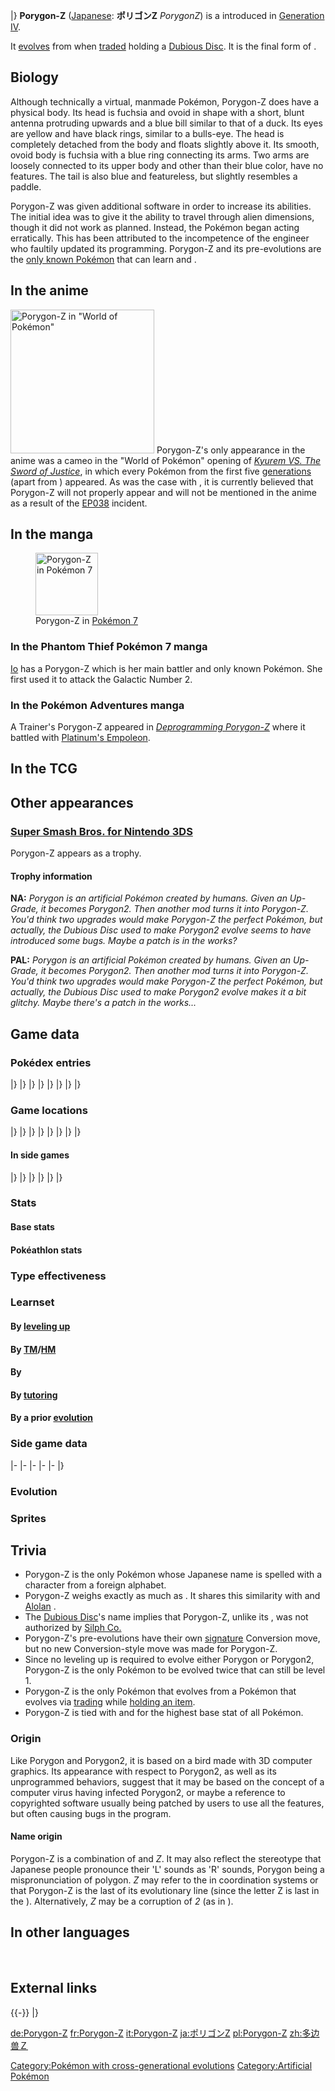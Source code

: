 {{PokémonPrevNext/Head|type=Normal}}
{{PokémonPrevNext/Pokémon|type=Normal|prevnum=473|prev=Mamoswine|nextnum=475|next=Gallade}}
|}
{{Pokémon Infobox
|name=Porygon-Z
|jname=ポリゴンZ
|jtranslit=PorigonZ
|tmname=PorygonZ
|category=Virtual
|ndex=474
|sdex=194
|adex=219
|abrow=262
|obrow=119
|opbrow=182
|type1=Normal
|height-ftin=2'11"
|height-m=0.9
|weight-lbs=75.0
|weight-kg=34.0
|abilitylayout=2
|ability1=Adaptability
|ability2=Download
|abilityd=Analytic
|egggroupn=1
|egggroup1=Mineral
|eggcycles=20
|evtotal=3
|evsa=3
|expyield=241
|oldexp=185
|lv100exp=1,000,000
|gendercode=255
|color=Red
|catchrate=30
|body=04
|pokefordex=porygon-z
|generation=4
|friendship=70
}}
'''Porygon-Z''' ([[List of Japanese Pokémon names|Japanese]]: '''ポリゴンZ''' ''PorygonZ'') is a {{type|Normal}} {{OBP|Pokémon|species}} introduced in [[Generation IV]].

It [[Evolution|evolves]] from {{p|Porygon2}} when [[trade]]d holding a [[Dubious Disc]]. It is the final form of {{p|Porygon}}.

==Biology==
Although technically a virtual, manmade Pokémon, Porygon-Z does have a physical body. Its head is fuchsia and ovoid in shape with a short, blunt antenna protruding upwards and a blue bill similar to that of a duck. Its eyes are yellow and have black rings, similar to a bulls-eye. The head is completely detached from the body and floats slightly above it. Its smooth, ovoid body is fuchsia with a blue ring connecting its arms. Two arms are loosely connected to its upper body and other than their blue color, have no features. The tail is also blue and featureless, but slightly resembles a paddle.

Porygon-Z was given additional software in order to increase its abilities. The initial idea was to give it the ability to travel through alien dimensions, though it did not work as planned. Instead, the Pokémon began acting erratically. This has been attributed to the incompetence of the engineer who faultily updated its programming. Porygon-Z and its pre-evolutions are the [[Signature move|only known Pokémon]] that can learn {{m|Conversion}} and {{m|Conversion 2}}.

==In the anime==
[[File:PorygonZ anime.png|thumb|left|230px|Porygon-Z in "World of Pokémon"]]
Porygon-Z's only appearance in the anime was a cameo in the "World of Pokémon" opening of ''[[M15|Kyurem VS. The Sword of Justice]]'', in which every Pokémon from the first five [[generation]]s (apart from {{p|Genesect}}) appeared. As was the case with {{p|Porygon2}}, it is currently believed that Porygon-Z will not properly appear and will not be mentioned in the anime as a result of the [[EP038]] incident.
{{left clear}}

==In the manga==
[[File:Io Porygon-Z.png|thumb|left|100px|Porygon-Z in [[Phantom Thief Pokémon 7|Pokémon 7]]]]
===In the Phantom Thief Pokémon 7 manga===
[[Io]] has a Porygon-Z which is her main battler and only known Pokémon. She first used it to attack the Galactic Number 2.

===In the Pokémon Adventures manga===
A Trainer's Porygon-Z appeared in ''[[PS418|Deprogramming Porygon-Z]]'' where it battled with [[Platinum's Empoleon]].
{{left clear}}

==In the TCG==
{{main|Porygon-Z (TCG)}}
==Other appearances==
===[[Super Smash Bros. for Nintendo 3DS/Wii U|Super Smash Bros. for Nintendo 3DS]]===
Porygon-Z appears as a trophy.
====Trophy information====
'''NA:''' ''Porygon is an artificial Pokémon created by humans. Given an Up-Grade, it becomes Porygon2. Then another mod turns it into Porygon-Z. You'd think two upgrades would make Porygon-Z the perfect Pokémon, but actually, the Dubious Disc used to make Porygon2 evolve seems to have introduced some bugs. Maybe a patch is in the works?''

'''PAL:''' ''Porygon is an artificial Pokémon created by humans. Given an Up-Grade, it becomes Porygon2. Then another mod turns it into Porygon-Z. You'd think two upgrades would make Porygon-Z the perfect Pokémon, but actually, the Dubious Disc used to make Porygon2 evolve makes it a bit glitchy. Maybe there's a patch in the works...''

==Game data==
===Pokédex entries===
{{Dex/Header|type=Normal}}
{{Dex/NA|gen=IV}}
{{Dex/Gen|gen=IV}}
{{Dex/Entry2|v=Diamond|v2=Pearl|entry=Additional software was installed to make it a better Pokémon. It began acting oddly, however.}}
{{Dex/Entry1|v=Platinum|entry=Its programming was modified to enable work in alien dimensions. It did not work as planned.}}
{{Dex/Entry2|v=HeartGold|v2=SoulSilver|entry=Its programming was modified to enable it to travel through alien dimensions. Seems there might have been an error...}}
|}
|}
{{Dex/Gen|gen=V}}
{{Dex/Entry2|v=Black|v2=White|t=FFF|entry=Its programming was modified to enable work in alien dimensions. It did not work as planned.}}
{{Dex/Entry2|v=Black 2|v2=White 2|t=FFF|entry=Its programming was modified to enable work in alien dimensions. It did not work as planned.}}
|}
|}
{{Dex/Gen|gen=VI}}
{{Dex/Entry1|v=X|t=FFF|entry=Additional software was installed to make it a better Pokémon. It began acting oddly, however.}}
{{Dex/Entry1|v=Y|entry=Its programming was modified to enable it to travel through alien dimensions. Seems there might have been an error...}}
{{Dex/Entry1|v=Omega Ruby|t=FFF|entry=Additional software was installed to make it a better Pokémon. It began acting oddly, however.}}
{{Dex/Entry1|v=Alpha Sapphire|t=FFF|entry=Its programming was modified to enable it to travel through alien dimensions. Seems there might have been an error...}}
|}
|}
{{Dex/Gen|gen=VII}}
{{Dex/Entry1|v=Sun|entry=In order to create a more advanced Pokémon, an additional program was installed, but apparently it contained a defect that makes it move oddly.}}
{{Dex/Entry1|v=Moon|entry=Its program was modified to facilitate extra-dimensional activities, but that led to noticeably strange behavior.}}
{{Dex/Entry1|v=Ultra Sun|entry=Its behavior is noticeably unstable, which is apparently due to the incompetence of the engineer who updated its programming.}}
{{Dex/Entry1|v=Ultra Moon|entry=A faulty update was added to its programming. Its behavior is noticeably strange, so the experiment may have been a failure.}}
|}
|}
{{Dex/Footer}}

===Game locations===
{{Availability/Header|type=Normal}}
{{Availability/NA|gen=IV}}
{{Availability/Gen|gen=IV}}
{{Availability/Entry2|v=Diamond|v2=Pearl|area=[[Evolution|Evolve]] {{p|Porygon2}}}}
{{Availability/Entry1|v=Platinum|area=[[Evolution|Evolve]] {{p|Porygon2}}}}
{{Availability/Entry2|v=HeartGold|v2=SoulSilver|area=[[Evolution|Evolve]] {{p|Porygon2}}}}
|}
|}
{{Availability/Gen|gen=V}}
{{Availability/Entry1/None|v=Black}}
{{Availability/Entry1|v=White|area=[[Evolution|Evolve]] {{p|Porygon2}}}}
{{Availability/Entry2/None|v=Black 2|v2=White 2}}
|}
|}
{{Availability/Gen|gen=VI}}
{{Availability/Entry2/None|v=X|v2=Y}}
{{Availability/Entry2|v=Omega Ruby|v2=Alpha Sapphire|t=fff|t2=fff|area=[[Evolution|Evolve]] {{p|Porygon2}}}}
|}
|}
{{Availability/Gen|gen=VII}}
{{Availability/Entry2|v=Sun|v2=Moon|area=[[Evolution|Evolve]] {{p|Porygon2}}}}
{{Availability/Entry2|v=Ultra Sun|v2=Ultra Moon|area=[[Evolution|Evolve]] {{p|Porygon2}}}}
|}
|}
{{Availability/Footer}}

====In side games====
{{Availability/Header|type=Normal}}
{{Availability/NA|gen=IV}}
{{Availability/Gen|gen=IV}}
{{Availability/Entry2|v=MD Time|v2=MD Darkness|link=Pokémon Mystery Dungeon: Explorers of Time and Explorers of Darkness|area=[[Evolution|Evolve]] {{p|Porygon2}}}}
{{Availability/Entry1|v=MD Sky|link=Pokémon Mystery Dungeon: Explorers of Sky|area=[[Evolution|Evolve]] {{p|Porygon2}}}}
{{Availability/Entry1|v=Ranger: SoA|link=Pokémon Ranger: Shadows of Almia|color={{SoA color}}|area=[[Oil Field Hideout]]}}
{{Availability/Entry1|v=Rumble|color={{fire color}}|area=[[Eternal Tower]]}}
<!--{{Availability/Entry1|v=MD Blazing|link=Pokémon Mystery Dungeon (WiiWare)|color={{fire color}}|area=}}-->
{{Availability/Entry2/None|v=MD Stormy|v2=MD Light|link=Pokémon Mystery Dungeon (WiiWare)|color={{water color}}|t={{water color dark}}|color2={{electric color}}|t2={{electric color dark}}|area=[[Evolution|Evolve]] {{p|Porygon2}}{{tt|*|Evolve from Wonder Mail unlocked Porygon}}}}
{{Availability/Entry1|v=PokéPark Wii|link=PokéPark Wii: Pikachu's Adventure|color={{grass color}}|area=[[Granite Zone]]}}
{{Availability/Entry1|v=Ranger: GS|link=Pokémon Ranger: Guardian Signs|color={{GS color}}|area=[[Sky Fortress]], [[Thunder Temple]]}}
|}
|}
{{Availability/Gen|gen=V}}
{{Availability/Entry1|1|v=Rumble Blast|color={{fire color}}|area=Factory: [[Sunny Seashore]]}}
{{Availability/Entry1|1|v=Rumble U|color={{fire color}}|area=[[Conductor Room#Rumbling Magnetic Motors|Conductor Room: Rumbling Magnetic Motors]]}}
|}
|}
{{Availability/Gen|gen=VI}}
{{Availability/Entry1|1|v=Battle Trozei|color={{defense color}}|area=[[Mysterious Fountain#Stage 6|Mysterious Fountain: Stage 6]]}}
{{Availability/Entry1|1|v=Shuffle|color={{beauty color}}|area=[[Expert Stages|Expert Stage: Stage EX35]]<br>Event: ''[[Special Stages#Special Challenge|Porygon-Z Appears]]''}}
{{Availability/Entry1|1|v=Rumble World|color={{fire color}}|area=[[Gold Plateau#Tricky Factory|Gold Plateau: Tricky Factory]] <small>(Back Boss)</small>}}
|}
|}
{{Availability/Footer}}

===Stats===
====Base stats====
{{BaseStats
|type=Normal
|HP=     85
|Attack= 80
|Defense=70
|SpAtk= 135
|SpDef=  75
|Speed=  90}}

====Pokéathlon stats====
{{Pokéthlon
|type=Normal
|Speed=4
|SpeedMax=4
|Power=4
|PowerMax=5
|Technique=2
|TechniqueMax=5
|Stamina=1
|StaminaMax=1
|Jump=4
|JumpMax=4
}}

===Type effectiveness===
{{TypeEffectiveness
|type1=Normal
|Normal=  100
|Flying=  100
|Fighting=200
|Ground=  100
|Rock=    100
|Bug=     100
|Poison=  100
|Ghost=     0
|Steel=   100
|Fire=    100
|Water=   100
|Grass=   100
|Electric=100
|Psychic= 100
|Ice=     100
|Dragon=  100
|Dark=    100
|Fairy=   100
|notes=yes
|normal=yes
|newghost=1}}

===Learnset===
====By [[Level|leveling up]]====
{{learnlist/levelh/7|Porygon-Z|Normal|Normal|4}}
{{learnlist/level7|1|Trick Room|Psychic|Status|&mdash;|&mdash;|5}}
{{learnlist/level7|1|Zap Cannon|Electric|Special|120|50|5}}
{{learnlist/level7|1|Magic Coat|Psychic|Status|&mdash;|&mdash;|15}}
{{learnlist/level7|1|Conversion 2|Normal|Status|&mdash;|&mdash;|30}}
{{learnlist/level7|1|Tackle|Normal|Physical|40|100|35||'''}}
{{learnlist/level7|1|Conversion|Normal|Status|&mdash;|&mdash;|30}}
{{learnlist/level7|1|Nasty Plot|Dark|Status|&mdash;|&mdash;|20}}
{{learnlist/level7|7|Psybeam|Psychic|Special|65|100|20}}
{{learnlist/level7|12|Agility|Psychic|Status|&mdash;|&mdash;|30}}
{{learnlist/level7|18|Recover|Normal|Status|&mdash;|&mdash;|10}}
{{learnlist/level7|23|Magnet Rise|Electric|Status|&mdash;|&mdash;|10}}
{{learnlist/level7|29|Signal Beam|Bug|Special|75|100|15}}
{{learnlist/level7|34|Embargo|Dark|Status|&mdash;|100|15}}
{{learnlist/level7|40|Discharge|Electric|Special|80|100|15}}
{{learnlist/level7|45|Lock-On|Normal|Status|&mdash;|&mdash;|5}}
{{learnlist/level7|50|Tri Attack|Normal|Special|80|100|10||'''}}
{{learnlist/level7|56|Magic Coat|Psychic|Status|&mdash;|&mdash;|15}}
{{learnlist/level7|62|Zap Cannon|Electric|Special|120|50|5}}
{{learnlist/level7|67|Hyper Beam|Normal|Special|150|90|5||'''}}
{{learnlist/levelf/7|Porygon-Z|Normal|Normal|4}}

====By [[TM]]/[[HM]]====
{{learnlist/tmh/7|Porygon-Z|Normal|Normal|4}}
{{learnlist/tm7|TM03|Psyshock|Psychic|Special|80|100|10}}
{{learnlist/tm7|TM06|Toxic|Poison|Status|&mdash;|90|10}}
{{learnlist/tm7|TM10|Hidden Power|Normal|Special|60|100|15}}
{{learnlist/tm7|TM11|Sunny Day|Fire|Status|&mdash;|&mdash;|5}}
{{learnlist/tm7|TM13|Ice Beam|Ice|Special|90|100|10}}
{{learnlist/tm7|TM14|Blizzard|Ice|Special|110|70|5}}
{{learnlist/tm7|TM15|Hyper Beam|Normal|Special|150|90|5||'''}}
{{learnlist/tm7|TM17|Protect|Normal|Status|&mdash;|&mdash;|10}}
{{learnlist/tm7|TM18|Rain Dance|Water|Status|&mdash;|&mdash;|5}}
{{learnlist/tm7|TM21|Frustration|Normal|Physical|&mdash;|100|20||'''}}
{{learnlist/tm7|TM22|Solar Beam|Grass|Special|120|100|10}}
{{learnlist/tm7|TM24|Thunderbolt|Electric|Special|90|100|15}}
{{learnlist/tm7|TM25|Thunder|Electric|Special|110|70|10}}
{{learnlist/tm7|TM27|Return|Normal|Physical|&mdash;|100|20||'''}}
{{learnlist/tm7|TM29|Psychic|Psychic|Special|90|100|10}}
{{learnlist/tm7|TM30|Shadow Ball|Ghost|Special|80|100|15}}
{{learnlist/tm7|TM32|Double Team|Normal|Status|&mdash;|&mdash;|15}}
{{learnlist/tm7|TM40|Aerial Ace|Flying|Physical|60|&mdash;|20}}
{{learnlist/tm7|TM42|Facade|Normal|Physical|70|100|20||'''}}
{{learnlist/tm7|TM44|Rest|Psychic|Status|&mdash;|&mdash;|10}}
{{learnlist/tm7|TM46|Thief|Dark|Physical|60|100|25}}
{{learnlist/tm7|TM48|Round|Normal|Special|60|100|15||'''}}
{{learnlist/tm7|TM57|Charge Beam|Electric|Special|50|90|10}}
{{learnlist/tm7|TM63|Embargo|Dark|Status|&mdash;|100|15}}
{{learnlist/tm7|TM68|Giga Impact|Normal|Physical|150|90|5||'''}}
{{learnlist/tm7|TM73|Thunder Wave|Electric|Status|&mdash;|90|20}}
{{learnlist/tm7|TM77|Psych Up|Normal|Status|&mdash;|&mdash;|10}}
{{learnlist/tm7|TM85|Dream Eater|Psychic|Special|100|100|15}}
{{learnlist/tm7|TM87|Swagger|Normal|Status|&mdash;|85|15}}
{{learnlist/tm7|TM88|Sleep Talk|Normal|Status|&mdash;|&mdash;|10}}
{{learnlist/tm7|TM90|Substitute|Normal|Status|&mdash;|&mdash;|10}}
{{learnlist/tm7|TM92|Trick Room|Psychic|Status|&mdash;|&mdash;|5}}
{{learnlist/tm7|TM97|Dark Pulse|Dark|Special|80|100|15}}
{{learnlist/tm7|TM100|Confide|Normal|Status|&mdash;|&mdash;|20}}
{{learnlist/tmf/7|Porygon-Z|Normal|Normal|4}}

====By {{pkmn|breeding}}====
{{learnlist/breedh/7|Porygon-Z|Normal|Normal|4}}
{{learnlist/breed7null}}
{{learnlist/breedf/7|Porygon-Z|Normal|Normal|4}}

====By [[Move Tutor|tutoring]]====
{{learnlist/tutorh/7|Porygon-Z|Normal|Normal|4}}
{{learnlist/tutor7|Ally Switch|Psychic|Status|—|—|15|||no|yes}}
{{learnlist/tutor7|Electroweb|Electric|Special|55|95|15|||no|yes}}
{{learnlist/tutor7|Foul Play|Dark|Physical|95|100|15|||no|yes}}
{{learnlist/tutor7|Gravity|Psychic|Status|—|—|5|||no|yes}}
{{learnlist/tutor7|Icy Wind|Ice|Special|55|95|15|||no|yes}}
{{learnlist/tutor7|Iron Tail|Steel|Physical|100|75|15|||no|yes}}
{{learnlist/tutor7|Last Resort|Normal|Physical|140|100|5||'''|no|yes}}
{{learnlist/tutor7|Magic Coat|Psychic|Status|—|—|15|||no|yes}}
{{learnlist/tutor7|Magnet Rise|Electric|Status|—|—|10|||no|yes}}
{{learnlist/tutor7|Pain Split|Normal|Status|—|—|20|||no|yes}}
{{learnlist/tutor7|Recycle|Normal|Status|—|—|10|||no|yes}}
{{learnlist/tutor7|Shock Wave|Electric|Special|60|—|20|||no|yes}}
{{learnlist/tutor7|Signal Beam|Bug|Special|75|100|15|||no|yes}}
{{learnlist/tutor7|Snore|Normal|Special|50|100|15||'''|no|yes}}
{{learnlist/tutor7|Telekinesis|Psychic|Status|—|—|15|||no|yes}}
{{learnlist/tutor7|Trick|Psychic|Status|—|100|10|||no|yes}}
{{learnlist/tutor7|Uproar|Normal|Special|90|100|10||'''|no|yes}}
{{learnlist/tutor7|Wonder Room|Psychic|Status|—|—|10|||no|yes}}
{{learnlist/tutor7|Zen Headbutt|Psychic|Physical|80|90|15|||no|yes}}
{{learnlist/tutorf/7|Porygon-Z|Normal|Normal|4}}

====By a prior [[evolution]]====
{{learnlist/prevoh/7|Porygon-Z|Normal|Normal|4}}
{{learnlist/prevo7|137|Porygon|||||Sharpen|Normal|Status|—|—|30}}
{{learnlist/prevo7|137|Porygon||233|Porygon2||Recycle|Normal|Status|—|—|10||{{sup/7|SM}}}}
{{learnlist/prevo7|233|Porygon2|||||Defense Curl|Normal|Status|—|—|40}}
{{learnlist/prevof/7|Porygon-Z|Normal|Normal|4}}

===Side game data===
{{Spindata/Head|type=Normal}}
{{Spindata/MDTDS|col=6|type=Normal|ndex=474
|body=1
|rate=-4.5
|IQ=E
}}
|-
{{Spindata/Ranger SoA|col=6|type=Normal
|group=Normal
|assist=Normal
|field=Crush
|fieldpower=3
|browser=It protects itself with a strange barrier. It attacks by discharging electric bolts.
}}
|-
{{Spindata/Ranger GS|col=6|type=Normal
|group=Normal
|assist=Normal
|field=Crush
|fieldpower=3
|browser=It lets loose shock waves to attack.
}}
|-
{{Spindata/Rumble|col=3|type=Normal
|att=5
|def=3
|speed=3
}}
{{Spindata/RumbleBlast|col=3|type=Normal
|att=5
|def=3
|speed=3
}}
|-
{{Spindata/PokéPark|col=6|type=Normal|ndex=474
|Pad=Porygon-Z gave you a Secret Word in the [[Granite Zone]]. He's a star at {{DL|Attractions|Rotom's Spooky Shoot-'em-Up}}.
}}
|-
{{Spindata/Battle Trozei|col=3|type=Normal|ndex=474
|power=3
}}
{{Spindata/Shuffle|col=3|type=Normal|ndex=474|num=400
|min=70
|max=130
|raisemaxlevel=15
|skill=Shock Attack
|skilldesc=Leaves the foe paralyzed for a longer period of time.
|swapper=Hitting Streak+
}}
|}

===Evolution===
{{Evobox-3
|type1=Normal
|pictype=art
|no1=137
|name1=Porygon
|type1-1=Normal
|evo1={{bag|Up-Grade}}<br>{{color2|000|Trade}}<br>holding {{color2|000|Up-Grade}}
|no2=233
|name2=Porygon2
|type1-2=Normal
|evo2={{bag|Dubious Disc}}<br>{{color2|000|Trade}}<br>holding {{color2|000|Dubious Disc}}
|no3=474
|name3=Porygon-Z
|type1-3=Normal}}

===Sprites===
{{Spritebox/Header|type=Normal}}
{{Spritebox/NA|gen=IV}}
{{Spritebox/4|ndex=474}}
{{Spritebox/5|ndex=474}}
{{Spritebox/6|ndex=474}}
{{Spritebox/7|ndex=474}}
{{Spritebox/Footer|474|Porygon-Z}}

==Trivia==
* Porygon-Z is the only Pokémon whose Japanese name is spelled with a character from a foreign alphabet.
* Porygon-Z weighs exactly as much as {{ga|Dawn}}. It shares this similarity with {{p|Weavile}} and [[Regional variant|Alolan]] {{p|Marowak}}.
* The [[Dubious Disc]]'s name implies that Porygon-Z, unlike its {{p|Porygon2|pre-evolution}}, was not authorized by [[Silph Co.]]
* Porygon-Z's pre-evolutions have their own [[signature move|signature]] Conversion move, but no new Conversion-style move was made for Porygon-Z.
* Since no leveling up is required to evolve either Porygon or Porygon2, Porygon-Z is the only Pokémon to be evolved twice that can still be level 1.
* Porygon-Z is the only Pokémon that evolves from a Pokémon that evolves via [[trade|trading]] while [[held item|holding an item]].
* Porygon-Z is tied with {{p|Drampa}} and {{me|Pidgeot}} for the highest base {{stat|Special Attack}} stat of all {{type|Normal}} Pokémon.

===Origin===
Like Porygon and Porygon2, it is based on a bird made with 3D computer graphics. Its appearance with respect to Porygon2, as well as its unprogrammed behaviors, suggest that it may be based on the concept of a computer virus having infected Porygon2, or maybe a reference to copyrighted software usually being patched by users to use all the features, but often causing bugs in the program.

====Name origin====
Porygon-Z is a combination of ''{{wp|polygon}}'' and ''Z''. It may also reflect the stereotype that Japanese people pronounce their 'L' sounds as 'R' sounds, Porygon being a mispronunciation of polygon. ''Z'' may refer to the {{wp|Z axis}} in {{wp|Three-dimensional space|3D}} coordination systems or that Porygon-Z is the last of its evolutionary line (since the letter Z is last in the {{wp|Latin alphabet}}). Alternatively, ''Z'' may be a corruption of ''2'' (as in {{p|Porygon2}}).

==In other languages==
{{Other languages|type=Normal|type2=Normal
|ja=ポリゴンＺ ''PorygonZ''|jameaning=From ''{{wp|polygon}}'' and Z
|fr=Porygon-Z|frmeaning=Same as English/Japanese name
|es=Porygon-Z|esmeaning=Same as English/Japanese name
|de=Porygon-Z|demeaning=Same as English/Japanese name
|it=Porygon-Z|itmeaning=Same as English/Japanese name
|ko=폴리곤Ｚ ''PorygonZ''|komeaning=Transliteration of Japanese name
|zh_yue=立方獸Z ''Laahpfōngsau Z''|zh_yuemeaning=Literally "Cube monster Z"
|zh_cmn=3D龍Z / 3D龙Z ''3D Lóng Z''|zh_cmnmeaning=Literally "3D Dragon Z"
|hi=परीगोन-Z ''Porygon-Z''|himeaning=Transliteration of English name}}
<br clear="left">

==External links==

{{-}}
{{PokémonPrevNext/Head|type=Normal}}
{{PokémonPrevNext/Pokémon|type=Normal|prevnum=473|prev=Mamoswine|nextnum=475|next=Gallade}}
|}
{{Project Pokédex notice}}

[[Category:Pokémon with cross-generational evolutions]]
[[Category:Artificial Pokémon]]

[[de:Porygon-Z]]
[[fr:Porygon-Z]]
[[it:Porygon-Z]]
[[ja:ポリゴンZ]]
[[pl:Porygon-Z]]
[[zh:多边兽Ｚ]]